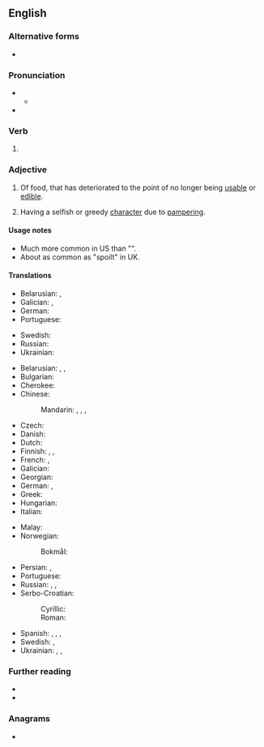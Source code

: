 ==English==

===Alternative forms===
* {{l|en|spoilt}}

===Pronunciation===
* {{IPA|en|/spɔɪld/}}
** {{audio|en|LL-Q1860 (eng)-Vealhurl-spoiled.wav|Audio (UK)}}
* {{rhymes|en|ɔɪld}}

===Verb===
{{head|en|verb form}}

# {{en-past of|spoil}}

===Adjective===
{{en-adj}}

# Of food, that has deteriorated to the point of no longer being [[usable]] or [[edible]].
# {{lb|en|of a person, usually a child}} Having a selfish or greedy [[character]] due to [[pamper]]ing.

====Usage notes====
* Much more common in US than "{{m|en|spoilt}}".
* About as common as "spoilt" in UK.

====Translations====
{{trans-top|of food, that has deteriorated to the point of no longer being usable or edible}}
* Belarusian: {{t|be|сапсу́ты}}, {{t|be|сапсо́ваны}}
* Galician: {{t+|gl|estragado}}, {{t|gl|picado}}
* German: {{t+|de|verdorben}}
* Portuguese: {{t+|pt|estragado}}
{{trans-mid}}
* Swedish: {{t+|sv|skämd}}
* Russian: {{t+|ru|испо́рченный}}
* Ukrainian: {{t|uk|зіпсо́ваний}}
{{trans-bottom}}

{{trans-top|(of a person, usually a child) having a selfish or greedy character due to pampering}}
* Belarusian: {{t|be|распе́шчаны}}, {{t|be|зба́лаваны}}, {{t|be|распу́шчаны}}
* Bulgarian: {{t-needed|bg}}
* Cherokee: {{t|chr|ᎤᏲᏨᎢ}}
* Chinese:
*: Mandarin: {{t+|cmn|寵壞|sc=Hani}}, {{t+|cmn|宠坏|tr=chǒnghuài|sc=Hani}}, {{t+|cmn|溺愛|sc=Hani}}, {{t+|cmn|溺爱|tr=nì'ài|sc=Hani}}
* Czech: {{t|cs|rozmazlený}}
* Danish: {{t|da|forkælet}}
* Dutch: {{t+|nl|verwend}}
* Finnish: {{t+|fi|hemmoteltu}}, {{t+|fi|poispilattu}}, {{t+|fi|pilattu}}
* French: {{t+|fr|gâté}}, {{t+|fr|pourri}}
* Galician: {{t|gl|malcriado}}
* Georgian: {{t|ka|გაფუჭებული}}
* German: {{t+|de|verwöhnt}}, {{t+|de|verzogen}}
* Greek: {{t+|el|κακομαθημένος|sc=Grek}}
* Hungarian: {{t|hu|elkényeztetett}}
* Italian: {{t+|it|viziato}}
{{trans-mid}}
* Malay: {{t|ms|mua}}
* Norwegian:
*: Bokmål: {{t|nb|bortskjemt}}
* Persian: {{t+|fa|لوس|tr=lus|sc=fa-Arab}}, {{t+|fa|ننر|tr=nonor|sc=fa-Arab}}
* Portuguese: {{t|pt|mimado}}
* Russian: {{t+|ru|избало́ванный}}, {{t+|ru|бало́ванный}}, {{t+|ru|распу́щенный}}
* Serbo-Croatian:
*: Cyrillic: {{t|sh|размажен}}
*: Roman: {{t+|sh|razmažen}}
* Spanish: {{t+|es|mimado}}, {{t+|es|regalón}}, {{t+|es|consentido}}, {{t+|es|malcriado}}
* Swedish: {{t+|sv|bortskämd}}, {{t|sv|bortklemad}}
* Ukrainian: {{t|uk|розпе́щений}}, {{t|uk|розбе́щений}}, {{t|uk|розпу́щений}}
{{trans-bottom}}

===Further reading===
* {{R:OneLook}}
* {{R:GNV|spoiled, spoilt}}

===Anagrams===
* {{anagrams|en|a=deilops|despoil|diploes|diploës|dipoles|elopids|peloids|soliped}}